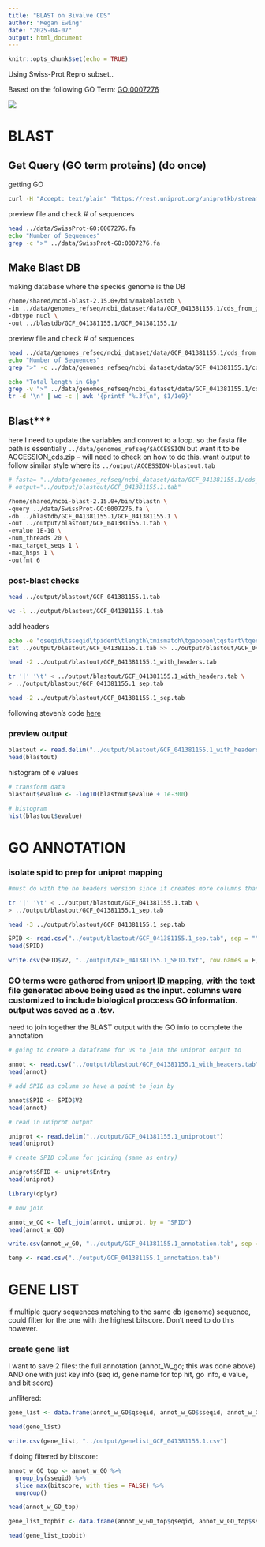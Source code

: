 ```yaml
---
title: "BLAST on Bivalve CDS"
author: "Megan Ewing"
date: "2025-04-07"
output: html_document
---
```


```r
knitr::opts_chunk$set(echo = TRUE)
```

Using Swiss-Prot Repro subset..

Based on the following GO Term: [GO:0007276](https://www.ebi.ac.uk/QuickGO/term/GO:0007276)

![](images/GO0007276_ancestorchart.png)

# BLAST

## Get Query (GO term proteins) (do once)

getting GO

```bash
curl -H "Accept: text/plain" "https://rest.uniprot.org/uniprotkb/stream?format=fasta&query=%28%28go%3A0007276%29%29+AND+%28reviewed%3Atrue%29" -o ../data/SwissProt-GO:0007276.fa
```

preview file and check \# of sequences

```bash
head ../data/SwissProt-GO:0007276.fa
echo "Number of Sequences"
grep -c ">" ../data/SwissProt-GO:0007276.fa 
```

## Make Blast DB 

making database where the species genome is the DB

```bash

/home/shared/ncbi-blast-2.15.0+/bin/makeblastdb \
-in ../data/genomes_refseq/ncbi_dataset/data/GCF_041381155.1/cds_from_genomic.fna \
-dbtype nucl \
-out ../blastdb/GCF_041381155.1/GCF_041381155.1/
```

preview file and check \# of sequences

```bash
head ../data/genomes_refseq/ncbi_dataset/data/GCF_041381155.1/cds_from_genomic.fna
echo "Number of Sequences"
grep ">" -c ../data/genomes_refseq/ncbi_dataset/data/GCF_041381155.1/cds_from_genomic.fna
```

```bash
echo "Total length in Gbp"
grep -v ">" ../data/genomes_refseq/ncbi_dataset/data/GCF_041381155.1/cds_from_genomic.fna | \
tr -d '\n' | wc -c | awk '{printf "%.3f\n", $1/1e9}'
```

## Blast\*\*\*

here I need to update the variables and convert to a loop. so the fasta file path is essentially `../data/genomes_refseq/$ACCESSION` but want it to be ACCESSION_cds.zip -- will need to check on how to do this. want output to follow similar style where its `../output/ACCESSION-blastout.tab`

```bash
# fasta= "../data/genomes_refseq/ncbi_dataset/data/GCF_041381155.1/cds_from_genomic.fna"
# output="../output/blastout/GCF_041381155.1.tab"

/home/shared/ncbi-blast-2.15.0+/bin/tblastn \
-query ../data/SwissProt-GO:0007276.fa \
-db ../blastdb/GCF_041381155.1/GCF_041381155.1 \
-out ../output/blastout/GCF_041381155.1.tab \
-evalue 1E-10 \
-num_threads 20 \
-max_target_seqs 1 \
-max_hsps 1 \
-outfmt 6
```

### post-blast checks

```bash
head ../output/blastout/GCF_041381155.1.tab
```

```bash
wc -l ../output/blastout/GCF_041381155.1.tab
```

add headers

```bash

echo -e "qseqid\tsseqid\tpident\tlength\tmismatch\tgapopen\tqstart\tqend\tsstart\tsend\tevalue\tbitscore" > ../output/blastout/GCF_041381155.1_with_headers.tab
cat ../output/blastout/GCF_041381155.1.tab >> ../output/blastout/GCF_041381155.1_with_headers.tab

head -2 ../output/blastout/GCF_041381155.1_with_headers.tab

```

```bash

tr '|' '\t' < ../output/blastout/GCF_041381155.1_with_headers.tab \
> ../output/blastout/GCF_041381155.1_sep.tab

head -2 ../output/blastout/GCF_041381155.1_sep.tab
```

following steven's code [here](https://sr320.github.io/tumbling-oysters/posts/sr320-23-repro/)

### preview output

```r

blastout <- read.delim("../output/blastout/GCF_041381155.1_with_headers.tab")
head(blastout)
```

histogram of e values

```r
# transform data
blastout$evalue <- -log10(blastout$evalue + 1e-300)

# histogram
hist(blastout$evalue)
```

# GO ANNOTATION

### isolate spid to prep for uniprot mapping

```bash
#must do with the no headers version since it creates more columns than there are headers for

tr '|' '\t' < ../output/blastout/GCF_041381155.1.tab \
> ../output/blastout/GCF_041381155.1_sep.tab

head -3 ../output/blastout/GCF_041381155.1_sep.tab
```

```r

SPID <- read.csv("../output/blastout/GCF_041381155.1_sep.tab", sep = "", header = F)
head(SPID)

write.csv(SPID$V2, "../output/GCF_041381155.1_SPID.txt", row.names = F, col.names = F, quote = F)
```

### GO terms were gathered from [uniport ID mapping](https://www.uniprot.org/id-mapping), with the text file generated above being used as the input. columns were customized to include biological proccess GO information. output was saved as a .tsv.

need to join together the BLAST output with the GO info to complete the annotation

```r
# going to create a dataframe for us to join the uniprot output to

annot <- read.csv("../output/blastout/GCF_041381155.1_with_headers.tab", sep = "")
head(annot)

# add SPID as column so have a point to join by 

annot$SPID <- SPID$V2
head(annot)

```

```r
# read in uniprot output

uniprot <- read.delim("../output/GCF_041381155.1_uniprotout")
head(uniprot)

# create SPID column for joining (same as entry)

uniprot$SPID <- uniprot$Entry
head(uniprot)
```

```r
library(dplyr)
```

```r
# now join

annot_w_GO <- left_join(annot, uniprot, by = "SPID")
head(annot_w_GO)

write.csv(annot_w_GO, "../output/GCF_041381155.1_annotation.tab", sep = "")

temp <- read.csv("../output/GCF_041381155.1_annotation.tab")
```

# GENE LIST

if multiple query sequences matching to the same db (genome) sequence, could filter for the one with the highest bitscore. Don't need to do this however.

### create gene list

I want to save 2 files: the full annotation (annot_W\_go; this was done above) AND one with just key info (seq id, gene name for top hit, go info, e value, and bit score)

unflitered:

```r

gene_list <- data.frame(annot_w_GO$qseqid, annot_w_GO$sseqid, annot_w_GO$pident, annot_w_GO$evalue, annot_w_GO$bitscore, annot_w_GO$SPID, annot_w_GO$Entry.Name, annot_w_GO$Protein.names, annot_w_GO$Gene.Names, annot_w_GO$Organism, annot_w_GO$Length, annot_w_GO$Gene.Ontology.IDs, annot_w_GO$Gene.Ontology..biological.process., annot_w_GO$Gene.Ontology..GO., annot_w_GO$Developmental.stage, annot_w_GO$Induction, annot_w_GO$Induction, annot_w_GO$Tissue.specificity)

head(gene_list)
```

```r
write.csv(gene_list, "../output/genelist_GCF_041381155.1.csv")
```

if doing filtered by bitscore:

```r

annot_w_GO_top <- annot_w_GO %>%
  group_by(sseqid) %>%
  slice_max(bitscore, with_ties = FALSE) %>%
  ungroup()

head(annot_w_GO_top)
```

```r

gene_list_topbit <- data.frame(annot_w_GO_top$qseqid, annot_w_GO_top$sseqid, annot_w_GO_top$evalue, annot_w_GO_top$bitscore, annot_w_GO_top$SPID, annot_w_GO_top$Entry.Name, annot_w_GO_top$Protein.names, annot_w_GO_top$Gene.Names, annot_w_GO_top$Organism, annot_w_GO_top$Length, annot_w_GO_top$Gene.Ontology.IDs, annot_w_GO_top$Gene.Ontology..biological.process., annot_w_GO_top$Gene.Ontology..GO., annot_w_GO_top$Developmental.stage, annot_w_GO_top$Induction, annot_w_GO_top$Induction, annot_w_GO_top$Tissue.specificity)

head(gene_list_topbit)
```
